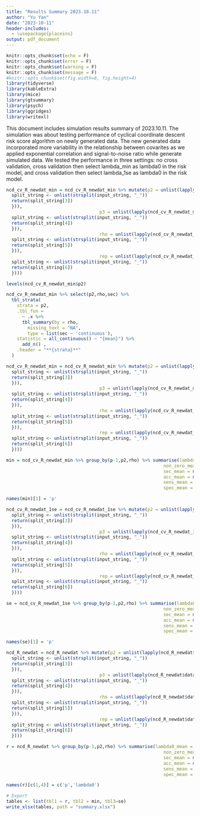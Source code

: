 ```yaml
---
title: "Results Summary 2023.10.11"
author: "Yu Yan"
date: "2023-10-11"
header-includes:
  - \usepackage{placeins}
output: pdf_document
---
```


```r
knitr::opts_chunk$set(echo = F)
knitr::opts_chunk$set(error = F)
knitr::opts_chunk$set(warning = F)
knitr::opts_chunk$set(message = F)
#knitr::opts_chunk$set(fig.width=8, fig.height=4) 
library(tidyverse)
library(kableExtra)
library(mice)
library(gtsummary)
library(psych)
library(ggridges)
library(writexl)
```

This document includes simulation results summary of 2023.10.11. The simulation was about testing performance of cyclical coordinate descent risk score algorithm on newly generated data. The new generated data incorporated more variability in the relationship between covarites as we applied exponential correlation and signal-to-noise ratio while generate simulated data. We tested the performance in three settings: no cross validation, cross validation then select lambda_min as lambda0 in the risk model, and cross validation then select lambda_1se as lambda0 in the risk model.


```r
ncd_cv_R_newdat_min = ncd_cv_R_newdat_min %>% mutate(p2 = unlist(lapply(ncd_cv_R_newdat_min$data, function(input_string) {
  split_string <- unlist(strsplit(input_string, "_"))
  return(split_string[3])
  })), 
                                   p3 = unlist(lapply(ncd_cv_R_newdat_min$data, function(input_string) {
  split_string <- unlist(strsplit(input_string, "_"))
  return(split_string[4])
  })),
                                   rho = unlist(lapply(ncd_cv_R_newdat_min$data, function(input_string) {
  split_string <- unlist(strsplit(input_string, "_"))
  return(split_string[5])
  })),
                                   rep = unlist(lapply(ncd_cv_R_newdat_min$data, function(input_string) {
  split_string <- unlist(strsplit(input_string, "_"))
  return(split_string[6])
  })))

levels(ncd_cv_R_newdat_min$p2)

ncd_cv_R_newdat_min %>% select(p2,rho,sec) %>% 
  tbl_strata(
    strata = p2,
    .tbl_fun =
      ~ .x %>%
      tbl_summary(by = rho,
        missing_text = "NA",
        type = list(sec ~ 'continuous'),
    statistic = all_continuous() ~ "{mean}") %>%
      add_n() ,
    .header = "**{strata}**"  
  ) 

```

```r
ncd_cv_R_newdat_min = ncd_cv_R_newdat_min %>% mutate(p2 = unlist(lapply(ncd_cv_R_newdat_min$data, function(input_string) {
  split_string <- unlist(strsplit(input_string, "_"))
  return(split_string[3])
  })), 
                                   p3 = unlist(lapply(ncd_cv_R_newdat_min$data, function(input_string) {
  split_string <- unlist(strsplit(input_string, "_"))
  return(split_string[4])
  })),
                                   rho = unlist(lapply(ncd_cv_R_newdat_min$data, function(input_string) {
  split_string <- unlist(strsplit(input_string, "_"))
  return(split_string[5])
  })),
                                   rep = unlist(lapply(ncd_cv_R_newdat_min$data, function(input_string) {
  split_string <- unlist(strsplit(input_string, "_"))
  return(split_string[6])
  })))

min = ncd_cv_R_newdat_min %>% group_by(p-1,p2,rho) %>% summarise(lambda0_mean = mean(lambda0),
                                                           non_zero_mean = mean(non_zeros),
                                                           sec_mean = mean(sec),
                                                           acc_mean = mean(acc),
                                                           sens_mean = mean(sens),
                                                           spec_mean = mean(spec))

names(min)[1] = 'p'
```

```r
ncd_cv_R_newdat_1se = ncd_cv_R_newdat_1se %>% mutate(p2 = unlist(lapply(ncd_cv_R_newdat_1se$data, function(input_string) {
  split_string <- unlist(strsplit(input_string, "_"))
  return(split_string[3])
  })), 
                                   p3 = unlist(lapply(ncd_cv_R_newdat_1se$data, function(input_string) {
  split_string <- unlist(strsplit(input_string, "_"))
  return(split_string[4])
  })),
                                   rho = unlist(lapply(ncd_cv_R_newdat_1se$data, function(input_string) {
  split_string <- unlist(strsplit(input_string, "_"))
  return(split_string[5])
  })),
                                   rep = unlist(lapply(ncd_cv_R_newdat_1se$data, function(input_string) {
  split_string <- unlist(strsplit(input_string, "_"))
  return(split_string[6])
  })))

se = ncd_cv_R_newdat_1se %>% group_by(p-1,p2,rho) %>% summarise(lambda0_mean = mean(lambda0),
                                                           non_zero_mean = mean(non_zeros),
                                                           sec_mean = mean(sec),
                                                           acc_mean = mean(acc),
                                                           sens_mean = mean(sens),
                                                           spec_mean = mean(spec))

names(se)[1] = 'p'
```

```r
ncd_R_newdat = ncd_R_newdat %>% mutate(p2 = unlist(lapply(ncd_R_newdat$data, function(input_string) {
  split_string <- unlist(strsplit(input_string, "_"))
  return(split_string[3])
  })), 
                                   p3 = unlist(lapply(ncd_R_newdat$data, function(input_string) {
  split_string <- unlist(strsplit(input_string, "_"))
  return(split_string[4])
  })),
                                   rho = unlist(lapply(ncd_R_newdat$data, function(input_string) {
  split_string <- unlist(strsplit(input_string, "_"))
  return(split_string[5])
  })),
                                   rep = unlist(lapply(ncd_R_newdat$data, function(input_string) {
  split_string <- unlist(strsplit(input_string, "_"))
  return(split_string[6])
  })))

r = ncd_R_newdat %>% group_by(p-1,p2,rho) %>% summarise(lambda0_mean = mean(lambda0),
                                                           non_zero_mean = mean(non_zeros),
                                                           sec_mean = mean(sec),
                                                           acc_mean = mean(acc),
                                                           sens_mean = mean(sens),
                                                           spec_mean = mean(spec))

names(r)[c(1,4)] = c('p','lambda0')
```

```r
# Export
tables <- list(tbl1 = r, tbl2 = min, tbl3=se)
write_xlsx(tables, path = "summary.xlsx")

```

